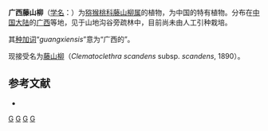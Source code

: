 {{Speciesbox 
| genus = Clematoclethra
| species = guangxiensis
| authority = [[梁畴芬|C. F. Liang]] et [[陈永昌|Y. C. Chen]], 1984
}}
'''广西藤山柳'''（[[学名|学名]]：{{lang|la|''Clematoclethra guangxiensis''}}）为[[猕猴桃科|猕猴桃科]][[藤山柳属|藤山柳属]]的植物，为中国的特有植物。分布在[[中国大陆|中国大陆]]的[[广西|广西]]等地，见于山地沟谷旁疏林中，目前尚未由人工引种栽培。

其[[种加词|种加词]]“''guangxiensis''”意为“广西的”。

现接受名为[[藤山柳|藤山柳]]（''Clematoclethra scandens'' subsp. ''scandens'', 1890）。

== 参考文献 ==
<div class="references-small">
* {{cite web| url =http://www.bioinfo.cn/db05/KmzwSpecies.php?action=view&id=994| title =广西藤山柳| work =《中国高等植物数据库全库》| publisher =中国科学院微生物研究所| author =昆明植物研究所| accessdate =2009-02-22| deadurl =yes| archiveurl =https://web.archive.org/web/20160305002554/http://www.bioinfo.cn/db05/KmzwSpecies.php?action=view&id=994| archivedate =2016-03-05}}
</div>
{{Taxonbar|from=Q11062516}}

[[Category:藤山柳属|G]]
[[Category:中國特有植物|G]]
[[Category:广西植物|G]]
[[Category:1984年描述的植物|G]]